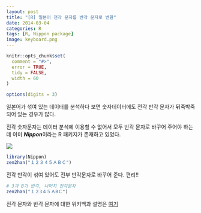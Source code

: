 ```yaml
---
layout: post
title: "[R] 일본어 전각 문자를 반각 문자로 변환"
date: 2014-03-04
categories: R
tags: [R, Nippon package]
image: keyboard.png
---
```


```r
knitr::opts_chunk$set(
  comment = "#>",
  error = TRUE,
  tidy = FALSE,
  width = 60
)

options(digits = 3)
```

일본어가 섞여 있는 데이터를 분석하다 보면 숫자데이터에도 전각 반각 문자가 뒤죽박죽되어 있는 경우가 많다. 

전각 숫자문자는 데이터 분석에 이용할 수 없어서 모두 반각 문자로 바꾸어 주어야 하는데 이미 ***Nippon***이라는 R 패키지가 존재하고 있었다. 

<!--more-->
![](/images/keyboard.png)

```r
library(Nippon)
zen2han("１２３４５ＡＢＣ")
```

전각 반각이 섞여 있어도 전부 반각문자로 바꾸어 준다. 
편리!!

```r
# 3과 B가 반각, 나머지 전각문자
zen2han("１２3４５ＡBＣ")
```

전각 문자와 반각 문자에 대한 위키백과 설명은 [여기](http://ko.wikipedia.org/wiki/%EC%A0%84%EA%B0%81_%EB%AC%B8%EC%9E%90%EC%99%80_%EB%B0%98%EA%B0%81_%EB%AC%B8%EC%9E%90)